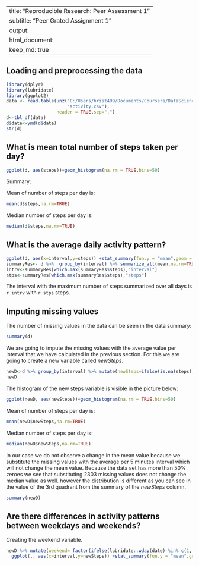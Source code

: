 
---
title: "Reproducible Research: Peer Assessment 1"
subtitle: "Peer Grated Assignment 1"
output: 
  html_document:
    keep_md: true
---


## Loading and preprocessing the data

```r
library(dplyr)
library(lubridate)
library(ggplot2)
data <- read.table(unz("C:/Users/hrist499/Documents/Coursera/DataScience/RepData_PeerAssessment1/activity.zip",
                       "activity.csv"),
                   header = TRUE,sep=",")
d<-tbl_df(data)
d$date<-ymd(d$date)
str(d)
```

## What is mean total number of steps taken per day?
```r
ggplot(d, aes(steps))+geom_histogram(na.rm = TRUE,bins=50)

```

Summary:

Mean  of number of steps per day is:
```r
mean(d$steps,na.rm=TRUE) 
```         
Median number of steps per day is:

```r
median(d$steps,na.rm=TRUE) 
```

## What is the average daily activity pattern?



```r
ggplot(d, aes(x=interval,y=steps)) +stat_summary(fun.y = "mean",geom = "line")
summaryRes<- d %>%  group_by(interval) %>% summarize_all(mean,na.rm=TRUE)
intrv<-summaryRes[which.max(summaryRes$steps),"interval"]
stps<-summaryRes[which.max(summaryRes$steps),"steps"]
```

The interval with the maximum number of steps summarized over all days is ```r intrv ``` with ```r stps``` steps.

## Imputing missing values
 
 The number of missing values in the data can be seen in the data summary:
```r
summary(d)
```
We are going to impute the missing values with the average value per interval that we have calculated in the previous section.
For this we are going to create a new variable called *newSteps*.

```r
newD<-d %>% group_by(interval) %>% mutate(newSteps=ifelse(is.na(steps),mean(steps,na.rm = TRUE),steps) )
newD
```

The histogram of the new steps variable is visible in the picture below:
```r
ggplot(newD, aes(newSteps))+geom_histogram(na.rm = TRUE,bins=50)

```

Mean  of number of steps per day is:
```r
mean(newD$newSteps,na.rm=TRUE) 
```         

Median number of steps per day is:

```r
median(newD$newSteps,na.rm=TRUE) 
```
In our case we do not observe a change in the mean value because we substitute the missing values with the average per 5 minutes interval which will not change the mean value. Because the data set has more than 50% zeroes  we see that substituting 2303  missing values does not change the median value as well. however the distribution is different as you can see in the value of the 3rd quadrant from the summary of the *newSteps* column.
```r
summary(newD)
```
## Are there differences in activity patterns between weekdays and weekends?
Creating the weekend variable.

```r
newD %>% mutate(weekend= factor(ifelse(lubridate::wday(date) %in% c(1, 7),"Weekend","weekday"))) %>% 
  ggplot(., aes(x=interval,y=newSteps)) +stat_summary(fun.y = "mean",geom = "line")+facet_grid(weekend~.)

```
